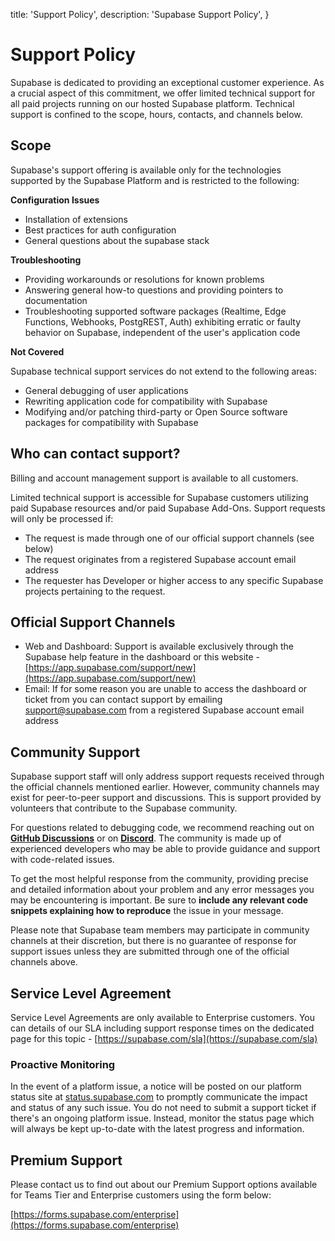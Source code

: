 
  title: 'Support Policy',
  description: 'Supabase Support Policy',
}

<SectionContainer>

# Support Policy

Supabase is dedicated to providing an exceptional customer experience. As a crucial aspect of
this commitment, we offer limited technical support for all paid projects running on our hosted Supabase platform. Technical support is confined to the scope, hours, contacts, and channels below.

## Scope

Supabase's support offering is available only for the technologies supported by the Supabase Platform and is restricted to the following:

**Configuration Issues**

- Installation of extensions
- Best practices for auth configuration
- General questions about the supabase stack

**Troubleshooting**

- Providing workarounds or resolutions for known problems
- Answering general how-to questions and providing pointers to documentation
- Troubleshooting supported software packages (Realtime, Edge Functions, Webhooks, PostgREST, Auth) exhibiting erratic or faulty behavior on Supabase, independent of the user's application code

**Not Covered**

Supabase technical support services do not extend to the following areas:

- General debugging of user applications
- Rewriting application code for compatibility with Supabase
- Modifying and/or patching third-party or Open Source software packages for compatibility with Supabase

## Who can contact support?

Billing and account management support is available to all customers.

Limited technical support is accessible for Supabase customers utilizing paid Supabase resources and/or paid Supabase Add-Ons. Support requests will only be processed if:

- The request is made through one of our official support channels (see below)
- The request originates from a registered Supabase account email address
- The requester has Developer or higher access to any specific Supabase projects pertaining to the request.

## Official Support Channels

- Web and Dashboard: Support is available exclusively through the Supabase help feature in the dashboard or this website -[https://app.supabase.com/support/new](https://app.supabase.com/support/new)
- Email: If for some reason you are unable to access the dashboard or ticket from you can contact support by emailing support@supabase.com from a registered Supabase account email address

## Community Support

Supabase support staff will only address support requests received through the official channels mentioned earlier. However, community channels may exist for peer-to-peer support and discussions. This is support provided by volunteers that contribute to the Supabase community.

For questions related to debugging code, we recommend reaching out on **[GitHub Discussions](https://github.com/supabase/supabase/discussions)** or on **[Discord](https://discord.supabase.com/)**. The community is made up of experienced developers who may be able to provide guidance and support with code-related issues.

To get the most helpful response from the community, providing precise and detailed information about your problem and any error messages you may be encountering is important. Be sure to **include any relevant code snippets explaining how to reproduce** the issue in your message.

Please note that Supabase team members may participate in community channels at their discretion, but there is no guarantee of response for support issues unless they are
submitted through one of the official channels above.

## Service Level Agreement

Service Level Agreements are only available to Enterprise customers. You can details of our SLA including support response times on the dedicated page for this topic -
[https://supabase.com/sla](https://supabase.com/sla)

### Proactive Monitoring

In the event of a platform issue, a notice will be posted on our platform status site at [status.supabase.com](https://status.supabase.com/) to promptly communicate the impact and status of any such issue. You do not need to submit a support ticket if there's an ongoing platform issue. Instead, monitor the status page which will always be kept up-to-date with the latest progress and information.

## Premium Support

Please contact us to find out about our Premium Support options available for Teams Tier and Enterprise customers using the form below:

[https://forms.supabase.com/enterprise](https://forms.supabase.com/enterprise)

</SectionContainer>

